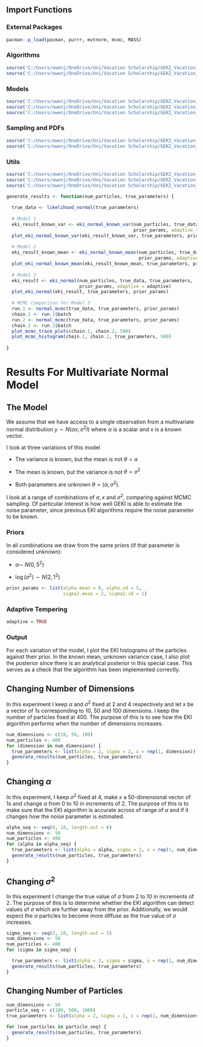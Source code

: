 ## Import Functions

### External Packages

```r
pacman::p_load(pacman, purrr, mvtnorm, mcmc, MASS)
```

### Algorithms

```r
source('C:/Users/owenj/OneDrive/Uni/Vacation Scholarship/GEKI_Vacation_Scholarship/src/eki.R')
source('C:/Users/owenj/OneDrive/Uni/Vacation Scholarship/GEKI_Vacation_Scholarship/src/mcmc_normal.R')
```

### Models

```r
source('C:/Users/owenj/OneDrive/Uni/Vacation Scholarship/GEKI_Vacation_Scholarship/src/models/eki_normal.R')
source('C:/Users/owenj/OneDrive/Uni/Vacation Scholarship/GEKI_Vacation_Scholarship/src/models/eki_normal_known_var.R')
source('C:/Users/owenj/OneDrive/Uni/Vacation Scholarship/GEKI_Vacation_Scholarship/src/models/eki_normal_known_mean.R')
```

### Sampling and PDFs

```r
source('C:/Users/owenj/OneDrive/Uni/Vacation Scholarship/GEKI_Vacation_Scholarship/src/pdfs/pdfs_normal.R')
source('C:/Users/owenj/OneDrive/Uni/Vacation Scholarship/GEKI_Vacation_Scholarship/src/samples/samples_normal.R')
```

### Utils

```r
source('C:/Users/owenj/OneDrive/Uni/Vacation Scholarship/GEKI_Vacation_Scholarship/src/utils/tempering.R')
source('C:/Users/owenj/OneDrive/Uni/Vacation Scholarship/GEKI_Vacation_Scholarship/src/utils/eki_helper.R')
source('C:/Users/owenj/OneDrive/Uni/Vacation Scholarship/GEKI_Vacation_Scholarship/results/plots_normal.R')
```

```r
generate_results <- function(num_particles, true_parameters) {
  
  true_data <- likelihood_normal(true_parameters)
  
  # Model 1
  eki_result_known_var <- eki_normal_known_var(num_particles, true_data, true_parameters, 
                                               prior_params, adaptive = adaptive)
  plot_eki_normal_known_var(eki_result_known_var, true_parameters, prior_params)
  
  # Model 2
  eki_result_known_mean <- eki_normal_known_mean(num_particles, true_data, true_parameters, 
                                                 prior_params, adaptive = adaptive)
  plot_eki_normal_known_mean(eki_result_known_mean, true_parameters, prior_params)
  
  # Model 3
  eki_result <- eki_normal(num_particles, true_data, true_parameters, 
                           prior_params, adaptive = adaptive)
  plot_eki_normal(eki_result, true_parameters, prior_params)
  
  # MCMC Comparison for Model 3
  run.1 <- normal_mcmc(true_data, true_parameters, prior_params)
  chain.1 <- run.1$batch
  run.2 <- normal_mcmc(true_data, true_parameters, prior_params)
  chain.2 <- run.2$batch
  plot_mcmc_trace_plots(chain.1, chain.2, 500)
  plot_mcmc_histogram(chain.1, chain.2, true_parameters, 500)
  
}
```

# Results For Multivariate Normal Model

## The Model

We assume that we have access to a single observation from a multivariate normal distribution $y \sim N(\alpha x, \sigma^2I)$ where $\alpha$ is a scalar and $x$ is a known vector.

I look at three variations of this model

-   The variance is known, but the mean is not $\theta = \alpha$

-   The mean is known, but the variance is not $\theta = \sigma^2$

-   Both parameters are unknown $\theta = (\alpha, \sigma^2)$.

I look at a range of combinations of $\alpha, x$ and $\sigma^2$, comparing against MCMC sampling. Of particular interest is how well GEKI is able to estimate the noise parameter, since previous EKI algorithms require the noise parameter to be known.

### Priors

In all combinations we draw from the same priors (if that parameter is considered unknown):

-   $\alpha \sim ~ N(0, 5^2)$

-   $\log(\sigma^2) \sim N(2, 1^2)$

```r
prior_params <- list(alpha.mean = 0, alpha.sd = 5, 
                     sigma2.mean = 2, sigma2.sd = 1)
```

### Adaptive Tempering

```r
adaptive = TRUE
```

### Output

For each variation of the model, I plot the EKI histograms of the particles against their prior. In the known mean, unknown variance case, I also plot the posterior since there is an analytical posterior in this special case. This serves as a check that the algorithm has been implemented correctly.

## Changing Number of Dimensions

In this experiment I keep $\alpha$ and $\sigma^2$ fixed at 2 and 4 respectively and let $x$ be a vector of 1s corresponding to 10, 50 and 100 dimensions. I keep the number of particles fixed at 400. The purpose of this is to see how the EKI algorithm performs when the number of dimensions increases.

```r
num_dimensions <- c(10, 50, 100)
num_particles <- 400
for (dimension in num_dimensions) {
  true_parameters <- list(alpha = 2, sigma = 2, x = rep(1, dimension))
  generate_results(num_particles, true_parameters)
}
```

## Changing $\alpha$

In this experiment, I keep $\sigma^2$ fixed at 4, make $x$ a 50-dimensional vector of 1s and change $\alpha$ from 0 to 10 in increments of 2. The purpose of this is to make sure that the EKI algorithm is accurate across of range of $\alpha$ and if it changes how the noise parameter is estimated.

```r
alpha_seq <- seq(0, 10, length.out = 6)
num_dimensions <- 50 
num_particles <- 400 
for (alpha in alpha_seq) {    
  true_parameters <- list(alpha = alpha, sigma = 2, x = rep(1, num_dimensions))   
  generate_results(num_particles, true_parameters)
}
```

## Changing $\sigma^2$

In this experiment I change the true value of $\sigma$ from $2$ to $10$ in increments of $2$. The purpose of this is to determine whether the EKI algorithm can detect values of $\sigma$ which are further away from the prior. Additionally, we would expect the $\alpha$ particles to become more diffuse as the true value of $\sigma$ increases.

```r
sigma_seq <- seq(2, 10, length.out = 5)
num_dimensions <- 50
num_particles <- 400
for (sigma in sigma_seq) {

  true_parameters <- list(alpha = 2, sigma = sigma, x = rep(1, num_dimensions))
  generate_results(num_particles, true_parameters)
}
```

## Changing Number of Particles

```r
num_dimensions <- 50
particle_seq <- c(100, 500, 1000) 
true_parameters <- list(alpha = 2, sigma = 2, x = rep(1, num_dimensions))

for (num_particles in particle_seq) {
  generate_results(num_particles, true_parameters)
}
```
